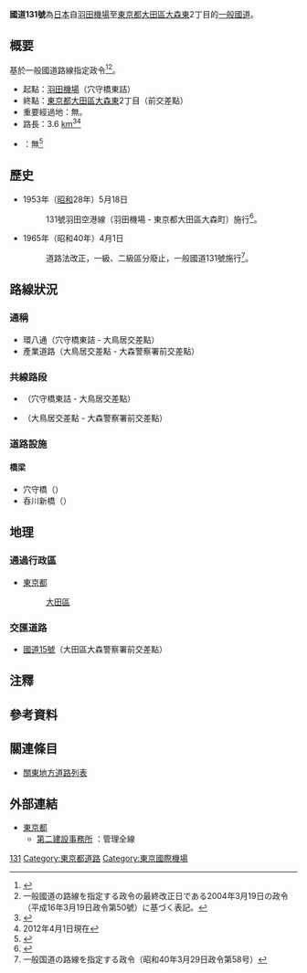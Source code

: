 {{Infobox road
|system=[[一般國道|一般國道]]
|marker_image=[[File:Japanese_National_Route_Sign_0131.svg|100px]]
|highway_name=國道131號
|length_km = 3.6
|established= 1953年指定
|starting_terminus = [[東京國際機場|羽田機場]]
|ending_terminus   = [[東京都|東京都]][[大田區|大田區]]
|junction=[[File:Japanese_National_Route_Sign_0015.svg|24px]][[國道15號|國道15號]]
}}
	
'''國道131號'''為[[日本|日本]]自[[東京國際機場|羽田機場]]至[[東京都|東京都]][[大田區|大田區]][[大森東|大森東]]2丁目的[[一般國道|一般國道]]。

== 概要 ==
基於一般國道路線指定政令<ref>{{Cite web|url=http://law.e-gov.go.jp/htmldata/S40/S40SE058.html|title=一般國道の路線を指定する政令（昭和40年3月29日政令第58號）|work=法令データ提供システム|publisher=[[總務省|總務省]][[行政管理局|行政管理局]]|accessdate=2012-09-23|archive-url=https://web.archive.org/web/20130122224650/http://law.e-gov.go.jp/htmldata/S40/S40SE058.html|archive-date=2013-01-22|dead-url=yes}}</ref><ref group="注釋">一般國道の路線を指定する政令の最終改正日である2004年3月19日の政令（平成16年3月19日政令第50號）に基づく表記。</ref>。
* 起點：[[東京國際機場|羽田機場]]（穴守橋東詰）
* 終點：[[東京都|東京都]][[大田區|大田區]][[大森東|大森東]]2丁目（{{link-ja|大森警察署|大森警察署}}前交差點）
* 重要經過地：無。
* 路長：3.6 [[km|km]]<ref>{{Cite web|format=PDF|url=http://www.mlit.go.jp/road/ir/ir-data/tokei-nen/2013/pdf/d_genkyou26.pdf|title=表26 一般國道の路線別、都道府縣別道路現況|page=7|work=道路統計年報2013|publisher=[[國土交通省|國土交通省]][[道路局|道路局]]|accessdate=2014-01-15|deadurl=yes|archiveurl=https://web.archive.org/web/20140116073924/http://www.mlit.go.jp/road/ir/ir-data/tokei-nen/2013/pdf/d_genkyou26.pdf|archivedate=2014-01-16}}</ref><ref group="注釋">2012年4月1日現在</ref>
* {{link-ja|指定路段|指定区間}}：無<ref>{{Cite web|url=http://law.e-gov.go.jp/htmldata/S33/S33SE164.html|title=一般國道の指定路段を指定する政令（昭和33年6月2日政令第164號）|work=法令データ提供システム|publisher=總務省行政管理局|accessdate=2012-09-23|archive-url=https://web.archive.org/web/20080207065612/http://law.e-gov.go.jp/htmldata/S33/S33SE164.html|archive-date=2008-02-07|dead-url=yes}}</ref>

== 歷史 ==
* 1953年（[[昭和|昭和]]28年）5月18日
*: {{link-ja|二級國道|二級国道}}131號羽田空港線（羽田機場 - 東京都大田區大森町）施行<ref>{{Wikisource-inline|二級国道の路線を指定する政令 (昭和二十八年)|二級国道の路線を指定する政令（昭和28年5月18日政令第96号）}}</ref>。
* 1965年（昭和40年）4月1日
*: 道路法改正，一級、二級區分廢止，一般國道131號施行<ref>一般国道の路線を指定する政令（昭和40年3月29日政令第58号）</ref>。

== 路線狀況 ==
=== 通稱 ===
* 環八通（穴守橋東詰 - 大鳥居交差點）
* 產業道路（大鳥居交差點 - 大森警察署前交差點）

=== 共線路段 ===
* {{link-ja|東京都道311號環狀八號線|東京都道311号環状八号線}}（穴守橋東詰 - 大鳥居交差點）
* {{link-ja|東京都道·神奈川縣道6號東京大師橫濱線|東京都道・神奈川県道6号東京大師横浜線|東京都道6號東京大師橫濱線}}（大鳥居交差點 - 大森警察署前交差點）

=== 道路設施 ===
==== 橋梁 ====
* 穴守橋（{{link-ja|海老取川|海老取川}}）
* 呑川新橋（{{link-ja|呑川|呑川|新呑川}}）

== 地理 ==
=== 通過行政區 ===
* [[東京都|東京都]]
*: [[大田區|大田區]]

=== 交匯道路 ===
* [[國道15號|國道15號]]（大田區大森警察署前交差點）

== 注釋 ==
{{Reflist|group=注釋}}

== 參考資料 ==
{{Reflist}}

== 關連條目 ==
{{Commonscat|Route 131 (Japan)}}
* [[關東地方道路列表|關東地方道路列表]]
{{日本一般國道列表}}

== 外部連結 ==
* [http://www.metro.tokyo.jp/ 東京都]{{Wayback|url=http://www.metro.tokyo.jp/ |date=20110224224556 }}
** [http://www.kensetsu.metro.tokyo.jp/niken/ 第二建設事務所] {{Wayback|url=http://www.kensetsu.metro.tokyo.jp/niken/ |date=20161117110122 }}：管理全線

{{DEFAULTSORT:Kokudo131}}
[[Category:日本國道|131]]
[[Category:東京都道路|Category:東京都道路]]
[[Category:東京國際機場|Category:東京國際機場]]